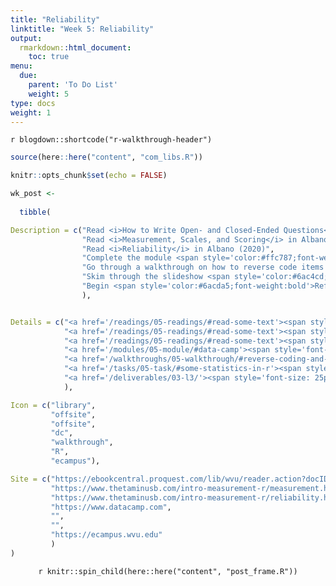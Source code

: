 ```yaml
---
title: "Reliability"
linktitle: "Week 5: Reliability"
output:
  rmarkdown::html_document:
    toc: true
menu:
  due:
    parent: 'To Do List'
    weight: 5
type: docs
weight: 1
---
```


`r blogdown::shortcode("r-walkthrough-header")`

```r
source(here::here("content", "com_libs.R"))
```

```r
knitr::opts_chunk$set(echo = FALSE)
```

```r

wk_post <- 
  
  tibble(

Description = c("Read <i>How to Write Open- and Closed-Ended Questions</i> in Dillman, Smyth, &amp; Christian (2014)",
                "Read <i>Measurement, Scales, and Scoring</i> in Albano (2020)",
                "Read <i>Reliability</i> in Albano (2020)",
                "Complete the module <span style='color:#ffc787;font-weight:bold'><i>Reshaping Data with tidyr</i></span>",
                "Go through a walkthrough on how to reverse code items and internal consistency reliability",
                "Skim through the slideshow <span style='color:#6ac4cd;font-weight:bold'>A Very Incomplete Survey of Basic Statistical Tests in R</span>",
                "Begin <span style='color:#6acda5;font-weight:bold'>Refine the Draft</span> after recieving feedback on your second deliverable"
                ),


Details = c("<a href='/readings/05-readings/#read-some-text'><span style='font-size: 25px; color: #89cff0;'><i class='fas fa-info-circle'></i></span></a>",
            "<a href='/readings/05-readings/#read-some-text'><span style='font-size: 25px; color: #89cff0;'><i class='fas fa-info-circle'></i></span></a>",
            "<a href='/readings/05-readings/#read-some-text'><span style='font-size: 25px; color: #89cff0;'><i class='fas fa-info-circle'></i></span></a>",
            "<a href='/modules/05-module/#data-camp'><span style='font-size: 25px; color: #89cff0;'><i class='fas fa-info-circle'></i></span></a>",
            "<a href='/walkthroughs/05-walkthrough/#reverse-coding-and-internal-consistency'><span style='font-size: 25px; color: #89cff0;'><i class='fas fa-info-circle'></i></span></a>",
            "<a href='/tasks/05-task/#some-statistics-in-r'><span style='font-size: 25px; color: #89cff0;'><i class='fas fa-info-circle'></i></span></a>",
            "<a href='/deliverables/03-l3/'><span style='font-size: 25px; color: #89cff0;'><i class='fas fa-info-circle'></i></span></a>"
            ),

Icon = c("library",
         "offsite",
         "offsite",
         "dc",
         "walkthrough",
         "R",
         "ecampus"),

Site = c("https://ebookcentral.proquest.com/lib/wvu/reader.action?docID=1762797&ppg=147",
         "https://www.thetaminusb.com/intro-measurement-r/measurement.html",
         "https://www.thetaminusb.com/intro-measurement-r/reliability.html",
         "https://www.datacamp.com",
         "",
         "",
         "https://ecampus.wvu.edu"
         )
)
```

<center>
`r knitr::spin_child(here::here("content", "post_frame.R"))`
</center>
